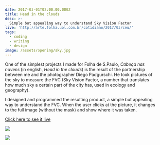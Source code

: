 ```yaml
---
date: 2017-03-01T02:00:00.000Z
title: Head in the clouds
desc: >-
  Simple but appealing way to understand Sky Vision Factor
live: 'http://arte.folha.uol.com.br/cotidiano/2017/03/ceu/'
tags:
  - coding
  - writing
  - design
image: /assets/opening/sky.jpg
---
```


One of the simplest projects I made for Folha de S.Paulo, _Cabeça nas nuvens_ (in english, _Head in the clouds_) is the result of the partnership between me and the photographer Diego Padgurschi. He took pictures of the sky to measure the FVC (Sky Vision Factor, a number that translates how much sky a certain part of the city has, used in ecology and geography).

I designed and programmed the resulting product, a simple but appealing way to understand the FVC. When the user clicks at the picture, it changes to the full image (without the mask) and show where it was taken.

[Click here to see it live](http://arte.folha.uol.com.br/cotidiano/2017/03/ceu/)

![](/sky-1.jpg)

![](/sky-2.jpg)
